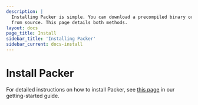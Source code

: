 ```yaml
---
description: |
  Installing Packer is simple. You can download a precompiled binary or compile
  from source. This page details both methods.
layout: docs
page_title: Install
sidebar_title: 'Installing Packer'
sidebar_current: docs-install
---
```


# Install Packer

For detailed instructions on how to install Packer, see [this
page](/intro/getting-started/install) in our getting-started guide.
